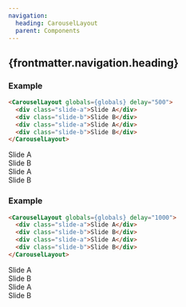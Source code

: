 ```yaml
---
navigation:
  heading: CarouselLayout
  parent: Components
---
```


## {frontmatter.navigation.heading}
### Example
```html
<CarouselLayout globals={globals} delay="500">
  <div class="slide-a">Slide A</div>
  <div class="slide-b">Slide B</div>
  <div class="slide-a">Slide A</div>
  <div class="slide-b">Slide B</div>
</CarouselLayout>
```
<CarouselLayout globals={globals} delay="500">
  <div class="slide-a">Slide A</div>
  <div class="slide-b">Slide B</div>
  <div class="slide-a">Slide A</div>
  <div class="slide-b">Slide B</div>
</CarouselLayout>

### Example
```html
<CarouselLayout globals={globals} delay="1000">
  <div class="slide-a">Slide A</div>
  <div class="slide-b">Slide B</div>
  <div class="slide-a">Slide A</div>
  <div class="slide-b">Slide B</div>
</CarouselLayout>
```
<CarouselLayout globals={globals} delay="1000">
  <div class="slide-a">Slide A</div>
  <div class="slide-b">Slide B</div>
  <div class="slide-a">Slide A</div>
  <div class="slide-b">Slide B</div>
</CarouselLayout>
